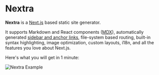 
# Nextra

**Nextra** is a [Next.js](https://nextjs.org) based static site generator.

It supports Markdown and React components ([MDX](/features/mdx)), automatically generated [sidebar and anchor links](/get-started#sidebar-and-anchor-links), file-system based routing, built-in syntax highlighting, image optimization, custom layouts, i18n, and all the features you love about Next.js.

Here's what you will get in 1 minute:

<Hello />

<Bleed>![Nextra Example](../public/demo.png)</Bleed>
